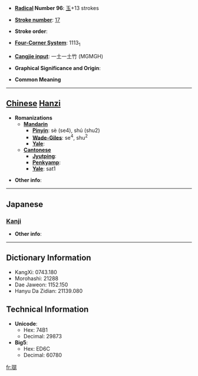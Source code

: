 * '''[[Wiktionary:Chinese radical index| Radical]] Number 96''': [[Wiktionary:Chinese radical index 玉|玉]]+13 strokes

* '''[[Wiktionary:Chinese total strokes index|Stroke number]]''': [[Wiktionary:Chinese total strokes index 17|17]]

* '''Stroke order''': 

* '''[[Wiktionary:Chinese four corner index|Four-Corner System]]''': 1113<sub>1</sub>

* '''[[Wiktionary:Chinese Cangjie index|Cangjie input]]''': 一土一土竹 (MGMGH)

* '''Graphical Significance and Origin''': 

* '''Common Meaning'''

----

== [[Chinese]] [[Hanzi]] ==

* '''Romanizations'''
** '''[[Mandarin]]'''
*** '''[[Pinyin]]''': sè (se4), shú (shu2)
*** '''[[Wade-Giles]]''': se<sup>4</sup>, shu<sup>2</sup>
*** '''[[Yale]]''': 
** '''[[Cantonese]]'''
*** '''[[Jyutping]]''':
*** '''[[Penkyamp]]''': 
*** '''[[Yale]]''': sat1

* '''Other info''': 

----

==Japanese==
===[[Kanji]]===
{{kanji|on readings=[[しつ]] (shitsu), [[しち]] (shichi)
|kun readings=[[あざやか]] (azayaka)
}}

* '''Other info''':  

----

== Dictionary Information ==

* KangXi: 0743.180
* Morohashi: 21288
* Dae Jaweon: 1152.150
* Hanyu Da Zidian: 21139.080

== Technical Information ==

* '''Unicode''':
** Hex: 74B1
** Decimal: 29873
* '''Big5''':
** Hex: ED6C
** Decimal: 60780

[[fr:璱]]